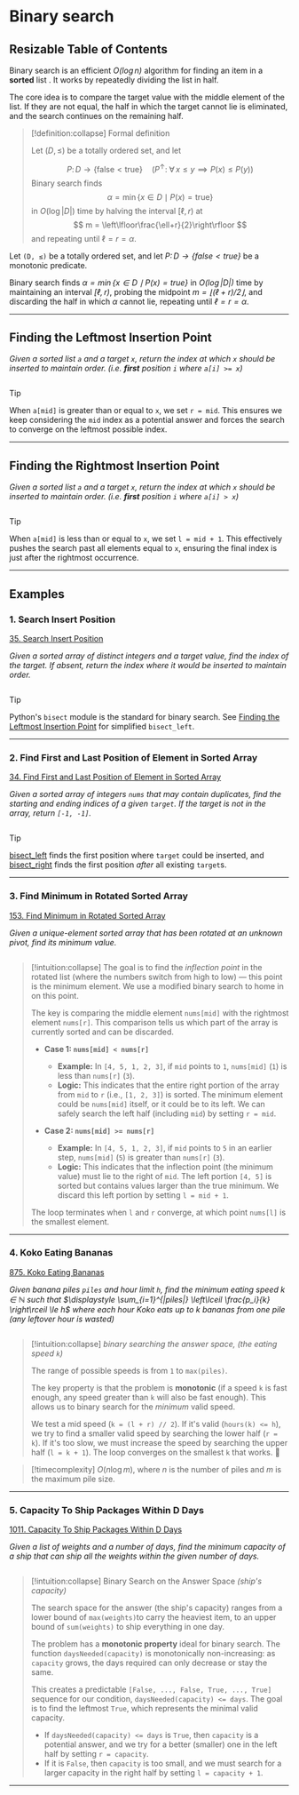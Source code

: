 # Binary search

## Resizable Table of Contents

Binary search is an efficient *$O(\log n)$* algorithm for finding an item in a **sorted** list . 
 It works by repeatedly dividing the list in half.

The core idea is to compare the target value with the middle element of the list.
 If they are not equal, the half in which the target cannot lie is eliminated, 
 and the search continues on the remaining half.


>[!definition:collapse] Formal definition
>
>  Let $(D,\le)$ be a totally ordered set, and let
> 
>  $$
> P\colon D\to\{\mathsf{false}<\mathsf{true}\}
> \quad\bigl(P^{\uparrow}:\;\forall\,x\le y\implies P(x)\le P(y)\bigr)
> $$
>  Binary search finds
>  $$
>  \alpha = \min\{x\in D\mid P(x)=\mathsf{true}\}
>  $$
>  in $O(\log|D|)$ time by halving the interval $[\ell,r)$ at
>  $$
>  m = \left\lfloor\frac{\ell+r}{2}\right\rfloor
>  $$
>  and repeating until $\ell = r = \alpha.$




Let `(D, ≤)` be a totally ordered set, and let *$P\colon D\to\{\mathsf{false} < \mathsf{true}\}$* be a monotonic predicate.

Binary search finds *$\alpha = \min\{x\in D\mid P(x)=\mathsf{true}\}$* in *$O(\log|D|)$* time by maintaining an interval *$[\ell,r)$*, probing the midpoint *$m=\lfloor(\ell+r)/2\rfloor$*, and discarding the half in which *$\alpha$* cannot lie, repeating until *$\ell = r = \alpha$*.

---
## Finding the Leftmost Insertion Point 

*Given a sorted list `a` and a target `x`, return the index at which `x` should be inserted to maintain order.
(i.e. **first** position `i` where `a[i] >= x`)*

```python file=core/binary-search/bisect_left.py
```

>[!tip] 
>When `a[mid]` is greater than or equal to `x`, we set `r = mid`.
 This ensures we keep considering the `mid` index as a potential answer and forces the search to
  converge on the leftmost possible index.

-----

## Finding the Rightmost Insertion Point 

*Given a sorted list `a` and a target `x`, return the index at which `x` should be inserted to maintain order.
(i.e. **first** position `i` where `a[i] > x`)*

```python file=core/binary-search/bisect_right.py
```

>[!tip] 
>When `a[mid]` is less than or equal to `x`, we set `l = mid + 1`.
 This effectively pushes the search past all elements equal to `x`, ensuring the final index is just after the rightmost occurrence.

-----
## Examples


### 1. Search Insert Position

[35. Search Insert Position](https://leetcode.com/problems/search-insert-position/)

*Given a sorted array of distinct integers and a target value, find the index of the target.
If absent, return the index where it would be inserted to maintain order.*

```python file=problems/35-search-insert-position/solution.py:searchInsert
```

  >[!tip] 
  Python's `bisect` module is the standard for binary search.
  See [Finding the Leftmost Insertion Point](#finding-the-leftmost-insertion-point) for simplified `bisect_left`.


-----

### 2. Find First and Last Position of Element in Sorted Array

[34. Find First and Last Position of Element in Sorted Array](https://leetcode.com/problems/find-first-and-last-position-of-element-in-sorted-array/)

*Given a sorted array of integers `nums` that may contain duplicates, 
find the starting and ending indices of a given `target`. If the target is not in the array, return `[-1, -1]`.*

```python file=problems/34-find-first-and-last-position-of-element-in-sorted-array/solution.py:searchRange
```
  >[!tip] 
   [bisect_left](#simple_bisect_left) finds the first position where `target` could be inserted, and
    [bisect_right](#simple_bisect_right) finds the first position *after* all 
  existing `target`s. 

-----
### 3. Find Minimum in Rotated Sorted Array
[153. Find Minimum in Rotated Sorted Array](https://leetcode.com/problems/find-minimum-in-rotated-sorted-array/)

*Given a unique-element sorted array that has been rotated at an unknown pivot, find its minimum value.*

```python file=problems/153-find-minimum-in-rotated-sorted-array/solution.py:findMin
```

> [!intuition:collapse] 
> The goal is to find the *inflection point* in the rotated list (where the numbers switch from high to low) — this point is the minimum element. 
> We use a modified binary search to home in on this point.
>
> The key is comparing the middle element `nums[mid]` with the rightmost element `nums[r]`. This comparison tells us which part of the array is currently sorted and can be discarded.
>
> -   **Case 1: `nums[mid] < nums[r]`**
>     -   **Example:** In `[4, 5, 1, 2, 3]`, if `mid` points to `1`, `nums[mid]` (`1`) is less than `nums[r]` (`3`).
>     -   **Logic:** This indicates that the entire right portion of the array from `mid` to `r` (i.e., `[1, 2, 3]`) is sorted. The minimum element could be `nums[mid]` itself, or it could be to its left. We can safely search the left half (including `mid`) by setting `r = mid`.
>
> -   **Case 2: `nums[mid] >= nums[r]`**
>     -   **Example:** In `[4, 5, 1, 2, 3]`, if `mid` points to `5` in an earlier step, `nums[mid]` (`5`) is greater than `nums[r]` (`3`).
>     -   **Logic:** This indicates that the inflection point (the minimum value) must lie to the right of `mid`. The left portion `[4, 5]` is sorted but contains values larger than the true minimum. We discard this left portion by setting `l = mid + 1`.
>
> The loop terminates when `l` and `r` converge, at which point `nums[l]` is the smallest element.

-----

### 4. Koko Eating Bananas

[875. Koko Eating Bananas](https://leetcode.com/problems/koko-eating-bananas/)



*Given banana piles `piles` and hour limit `h`, 
find the minimum eating speed *$k∈ℕ$* such that 
*$\displaystyle \sum_{i=1}^{|piles|} \left\lceil \frac{p_i}{k} \right\rceil \le h$*
where each hour Koko eats up to *$k$* bananas from one pile
(any leftover hour is wasted)*

```python file=problems/875-koko-eating-bananas/solution.py:minEatingSpeed
```
> [\!intuition:collapse] *binary searching the answer space, (the eating speed `k`)*
>
> The range of possible speeds is from `1` to `max(piles)`.
>
> The key property is that the problem is **monotonic** (if a speed `k` is fast enough, any speed greater than `k` will also be fast enough). This allows us to binary search for the *minimum* valid speed.
>
> We test a mid speed (`k = (l + r) // 2`). If it's valid (`hours(k) <= h`), we try to find a smaller valid speed by searching the lower half (`r = k`). If it's too slow, we must increase the speed by searching the upper half (`l = k + 1`). The loop converges on the smallest `k` that works. 🍌

> [\!timecomplexity]
> $O(n \log m)$, where *$n$* is the number of piles and *$m$* is the maximum pile size.



-----

### 5. Capacity To Ship Packages Within D Days

[1011. Capacity To Ship Packages Within D Days](https://leetcode.com/problems/capacity-to-ship-packages-within-d-days/)

*Given a list of weights and a number of days, find the minimum capacity of a ship that can ship all the weights within the given number of days.*



```python file=problems/1011-capacity-to-ship-packages-within-d-days/solution.py:shipWithinDays
```




> [!intuition:collapse] Binary Search on the Answer Space *(ship's capacity)*
>
> The search space for the answer (the ship's capacity) ranges from a lower bound of `max(weights)`to carry the heaviest item, to an upper bound of `sum(weights)` to ship everything in one day.
>
> The problem has a **monotonic property** ideal for binary search. The function `daysNeeded(capacity)` is monotonically non-increasing: as `capacity` grows, the days required can only decrease or stay the same.
>
> This creates a predictable `[False, ..., False, True, ..., True]` sequence for our condition, `daysNeeded(capacity) <= days`. The goal is to find the leftmost `True`, which represents the minimal valid capacity.
>
> -   If `daysNeeded(capacity) <= days` is `True`, then `capacity` is a potential answer, and we try for a better (smaller) one in the left half by setting `r = capacity`.
> -   If it is `False`, then `capacity` is too small, and we must search for a larger capacity in the right half by setting `l = capacity + 1`.
-----